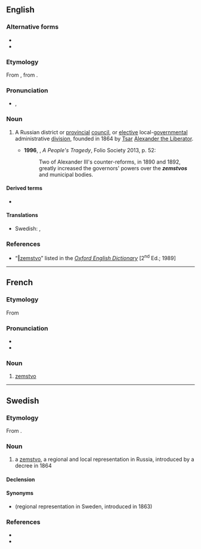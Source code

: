 ==English==
{{wikipedia}}

===Alternative forms===
* {{l|en|zempstwo}}
* {{l|en|zemstwo}}

===Etymology===
From {{der|en|ru|зе́мство}}, from {{m|ru|земля́||land, country}}.

===Pronunciation===
* {{a|UK}} {{enPR|zĕmsʹtvo}}, {{IPA|en|/ˈzɛmstvəʊ/}}

===Noun===
{{en-noun|s|zemstva}}

# {{lb|en|now|historical}} A Russian district or [[provincial]] [[council]], or [[elective]] local-[[governmental]] administrative [[division]], founded in 1864 by [[tsar|Tsar]] [[w:Alexander II of Russia|Alexander the Liberator]].
#* '''1996''', {{w|Orlando Figes}}, ''A People's Tragedy'', Folio Society 2013, p. 52:
#*: Two of Alexander III's counter-reforms, in 1890 and 1892, greatly increased the governors' powers over the '''''zemstvos''''' and municipal bodies.

====Derived terms====
* {{l|en|zemstvoist}}

====Translations====
{{trans-top|A Russian districtual or provincial conciliary or elective local-governmental administrative division}}
* Swedish: {{t|sv|zemstvo|c}}, {{t+|sv|landsting|n}}
{{trans-mid}}
{{trans-bottom}}

===References===
* “<span class="plainlinks">[http://dictionary.oed.com/cgi/entry/50291053 ‖zemstvo]</span>” listed in the ''[[w:Oxford English Dictionary|Oxford English Dictionary]]'' [2<sup>nd</sup> Ed.; 1989]

----

==French==

===Etymology===
From {{der|fr|ru|зе́мство}}

===Pronunciation===
* {{fr-IPA|ze_mstvo}}
* {{audio|fr|LL-Q150 (fra)-LoquaxFR-zemstvo.wav|Audio}}

===Noun===
{{fr-noun|m}}

# [[#English|zemstvo]]

----

==Swedish==
{{wikipedia|lang=sv}}

===Etymology===
From {{der|sv|ru|земство}}.

===Noun===
{{sv-noun|c}}

# a [[#English|zemstvo]], a regional and local representation in Russia, introduced by a decree in 1864

====Declension====
{{sv-noun-irreg-c|2=zemstvon|3=zemstvoer}}

====Synonyms====
* {{l|sv|landsting}} (regional representation in Sweden, introduced in 1863)

===References===
* {{R:runeberg.org|nfcc|0764.html Ryssland}}
* {{R:runeberg.org|tidlex|1446.html Zemstvo}}